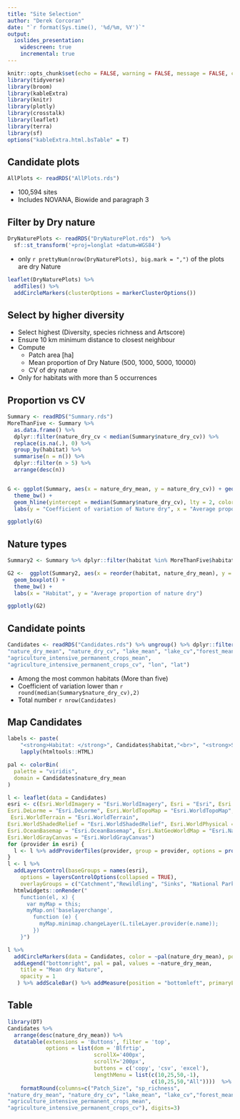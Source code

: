 ```yaml
---
title: "Site Selection"
author: "Derek Corcoran"
date: "`r format(Sys.time(), '%d/%m, %Y')`"
output:
  ioslides_presentation:
    widescreen: true
    incremental: true
---
```


```r
knitr::opts_chunk$set(echo = FALSE, warning = FALSE, message = FALSE, cache = FALSE, tidy = TRUE, tidy.opts = list(width.cutoff = 50))
library(tidyverse)
library(broom)
library(kableExtra)
library(knitr)
library(plotly)
library(crosstalk)
library(leaflet)
library(terra)
library(sf)
options("kableExtra.html.bsTable" = T)
```

## Candidate plots

```r
AllPlots <- readRDS("AllPlots.rds")
```

* 100,594 sites
* Includes NOVANA, Biowide and paragraph 3

## Filter by Dry nature

```r
DryNaturePlots <- readRDS("DryNaturePlot.rds")  %>%
  sf::st_transform('+proj=longlat +datum=WGS84')
```

* only `r prettyNum(nrow(DryNaturePlots), big.mark = ",")` of the plots are dry Nature

```r
leaflet(DryNaturePlots) %>% 
  addTiles() %>% 
  addCircleMarkers(clusterOptions = markerClusterOptions())
```

## Select by higher diversity

* Select highest (Diversity, species richness and Artscore)
* Ensure 10 km minimum distance to closest neighbour
* Compute 
    + Patch area [ha]
    + Mean proportion of Dry Nature (500, 1000, 5000, 10000)
    + CV of dry nature
* Only for habitats with more than 5 occurrences

## Proportion vs CV

```r
Summary <- readRDS("Summary.rds")
MoreThanFive <- Summary %>%
  as.data.frame() %>%
  dplyr::filter(nature_dry_cv < median(Summary$nature_dry_cv)) %>% 
  replace(is.na(.), 0) %>%
  group_by(habitat) %>%
  summarise(n = n()) %>%
  dplyr::filter(n > 5) %>%
  arrange(desc(n))


G <- ggplot(Summary, aes(x = nature_dry_mean, y = nature_dry_cv)) + geom_point() +
  theme_bw() +
  geom_hline(yintercept = median(Summary$nature_dry_cv), lty = 2, color = "red") +
  labs(y = "Coefficient of variation of Nature dry", x = "Average proportion of nature dry")

ggplotly(G)
```

## Nature types

```r
Summary2 <- Summary %>% dplyr::filter(habitat %in% MoreThanFive$habitat, nature_dry_cv < median(Summary$nature_dry_cv))

G2 <-  ggplot(Summary2, aes(x = reorder(habitat, nature_dry_mean), y = nature_dry_mean)) +
  geom_boxplot() +
  theme_bw() +
  labs(x = "Habitat", y = "Average proportion of nature dry")

ggplotly(G2)
```

## Candidate points

```r
Candidates <- readRDS("Candidates.rds") %>% ungroup() %>% dplyr::filter(habitat %in% MoreThanFive$habitat) %>% dplyr::select("akt_id", "year", "habitat", "Patch_Size", "sp_richness", 
"nature_dry_mean", "nature_dry_cv", "lake_mean", "lake_cv","forest_mean", "forest_cv", "agriculture_intensive_temporary_crops_mean", "agriculture_intensive_temporary_crops_cv", 
"agriculture_intensive_permanent_crops_mean",
"agriculture_intensive_permanent_crops_cv", "lon", "lat")
```


* Among the most common habitats (More than five)
* Coefficient of variation lower than `r round(median(Summary$nature_dry_cv),2)`
* Total number `r nrow(Candidates)`

## Map Candidates

```r
labels <- paste(
    "<strong>Habitat: </strong>", Candidates$habitat,"<br>", "<strong>Species richness: </strong>", Candidates$sp_richness,"<br>", "<strong>Patch size: </strong>", Candidates$Patch_Size,"<br>") %>%
    lapply(htmltools::HTML)

pal <- colorBin(
  palette = "viridis",
  domain = Candidates$nature_dry_mean
)

l <- leaflet(data = Candidates) 
esri <- c(Esri.WorldImagery = "Esri.WorldImagery", Esri = "Esri", Esri.WorldStreetMap = "Esri.WorldStreetMap", 
Esri.DeLorme = "Esri.DeLorme", Esri.WorldTopoMap = "Esri.WorldTopoMap", 
 Esri.WorldTerrain = "Esri.WorldTerrain", 
Esri.WorldShadedRelief = "Esri.WorldShadedRelief", Esri.WorldPhysical = "Esri.WorldPhysical", 
Esri.OceanBasemap = "Esri.OceanBasemap", Esri.NatGeoWorldMap = "Esri.NatGeoWorldMap", 
Esri.WorldGrayCanvas = "Esri.WorldGrayCanvas")
for (provider in esri) {
  l <- l %>% addProviderTiles(provider, group = provider, options = providerTileOptions(minZoom = 1, maxZoom = 100))
}
l <- l %>%
  addLayersControl(baseGroups = names(esri),
    options = layersControlOptions(collapsed = TRUE),
    overlayGroups = c("Catchment","Rewildling", "Sinks", "National Parks"))  %>%
  htmlwidgets::onRender("
    function(el, x) {
      var myMap = this;
      myMap.on('baselayerchange',
        function (e) {
          myMap.minimap.changeLayer(L.tileLayer.provider(e.name));
        })
    }") 

l %>% 
  addCircleMarkers(data = Candidates, color = ~pal(nature_dry_mean), popup = ~labels, label = ~labels) %>% 
  addLegend("bottomright", pal = pal, values = ~nature_dry_mean,
    title = "Mean dry Nature",
    opacity = 1
   ) %>% addScaleBar() %>% addMeasure(position = "bottomleft", primaryLengthUnit = "meters", primaryAreaUnit = "hectares")
```


## Table

```r
library(DT)
Candidates %>%
  arrange(desc(nature_dry_mean)) %>% 
  datatable(extensions = 'Buttons', filter = 'top', 
            options = list(dom = 'Blfrtip',
                           scrollX='400px',
                           scrollY='200px',
                           buttons = c('copy', 'csv', 'excel'),
                           lengthMenu = list(c(10,25,50,-1),
                                             c(10,25,50,"All"))))  %>%
    formatRound(columns=c("Patch_Size", "sp_richness", 
"nature_dry_mean", "nature_dry_cv", "lake_mean", "lake_cv","forest_mean", "forest_cv", "agriculture_intensive_temporary_crops_mean", "agriculture_intensive_temporary_crops_cv", 
"agriculture_intensive_permanent_crops_mean",
"agriculture_intensive_permanent_crops_cv"), digits=3)

```


